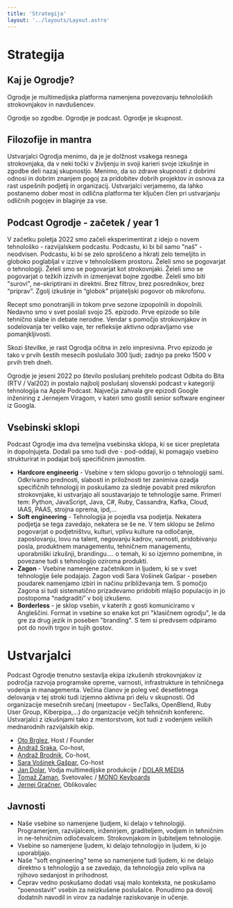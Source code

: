 ```yaml
---
title: 'Strategija'
layout: '../layouts/Layout.astro'
---
```

# Strategija

## Kaj je Ogrodje?

Ogrodje je multimedijska platforma namenjena povezovanju tehnoloških strokovnjakov in navdušencev.

Ogrodje so zgodbe. Ogrodje je podcast. Ogrodje je skupnost.

## Filozofije in mantra

Ustvarjalci Ogrodja menimo, da je je dolžnost vsakega resnega strokovnjaka, da v neki točki v življenju in svoji
karieri svoje izkušnje in zgodbe deli nazaj skupnostjo. Menimo, da so zdrave skupnosti z
dobrimi odnosi in dobrim znanjem pogoj za pridobitev dobrih projektov in
osnova za rast uspešnih podjetij in organizacij. Ustvarjalci verjamemo, da lahko postanemo dober most in odlična
platforma ter ključen člen pri ustvarjanju odličnih pogojev in blaginje za vse.

## Podcast Ogrodje - začetek / year 1

V začetku poletja 2022 smo začeli eksperimentirat z idejo o novem tehnološko - razvijalskem podcastu. Podcastu, ki bi bil samo "naš" - neodvisen.
Podcastu, ki bi se zelo sproščeno a hkrati zelo temeljito in globoko poglabljal v izzive v tehnološkem prostoru. Želeli smo se pogovarjat o tehnologiji.
Želeli smo se pogovarjat kot strokovnjaki. Želeli smo se pogovarjat o težkih izzivih in izmenjevat bojne zgodbe. Želeli smo biti "surovi", ne-skriptirani in direktni.
Brez filtrov, brez posrednikov, brez “priprav”. Zgolj izkušnje in “globok” prijateljski pogovor ob mikrofonu.

Recept smo ponotranjili in tokom prve sezone izpopolnili in dopolnili. Nedavno smo v svet poslali svojo 25. epizodo.
Prve epizode so bile tehnično slabe in debate nerodne. Vendar s pomočjo strokovnjakov in sodelovanja ter veliko vaje, ter refleksije aktivno odpravljamo vse pomanjkljivosti.

Skozi številke, je rast Ogrodja očitna in zelo impresivna. Prvo epizodo je tako v prvih šestih mesecih poslušalo 300 ljudi; zadnjo pa preko 1500 v prvih treh dneh.

Ogrodje je jeseni 2022 po število poslušanj prehitelo podcast Odbita do Bita (RTV / Val202) in postalo najbolj poslušanj slovenski podcast v
kategoriji tehnologija na Apple Podcast. Največja zahvala gre epizodi Google inženiring z Jernejem Viragom, v kateri smo gostili senior software engineer iz Googla.

## Vsebinski sklopi

Podcast Ogrodje ima dva temeljna vsebinska sklopa, ki se sicer prepletata in dopolnjujeta. Dodali pa smo tudi dve - pod-oddaji, ki pomagajo vsebino strukturirat in podajat bolj specifičnim javnostim.

* **Hardcore engineerig** - Vsebine v tem sklopu govorijo o tehnologiji sami. Odkrivamo prednosti, slabosti in priložnosti ter zanimiva ozadja specifičnih tehnologij in poskušamo za slednje povabit pred mikrofon strokovnjake, ki ustvarjajo ali soustavarjajo te tehnologije same. Primeri tem: Python, JavaScript, Java, C#, Ruby, Cassandra, Kafka, Cloud, IAAS, PAAS, strojna oprema, ipd,...
* **Soft engineering** - Tehnologija je pojedla vsa podjetja. Nekatera podjetja se tega zavedajo, nekatera se še ne. V tem sklopu se želimo pogovarjat o podjetništvu, kulturi, vplivu kulture na odločanje, zaposlovanju, lovu na talent, negovanju kadrov, varnosti, pridobivanju posla, produktnem managementu, tehničnem managementu, uporabniški izkušnji, brandingu.... o temah, ki so izjemno pomembne, in povezane tudi s tehnologijo oziroma produkti.
* **Zagon** - Vsebine namenjene začetnikom in ljudem, ki se v svet tehnologije šele podajajo. Zagon vodi Sara Vošinek Gašpar - poseben poudarek namenjamo izbiri in načinu približevanja tem.
S pomočjo Zagona si tudi sistematično prizadevamo pridobiti mlajšo populacijo in jo postopoma “nadgraditi” v bolj izkušeno.
* **Borderless** - je sklop vsebin, v katerih z gosti komuniciramo v Angleščini. Format in vsebine so enake kot pri "klasičnem ogrodju", le da gre za drug jezik in poseben "branding".
S tem si predvsem odpiramo pot do novih trgov in tujih gostov.

# Ustvarjalci

Podcast Ogrodje trenutno sestavlja ekipa izkušenih strokovnjakov iz področja razvoja programske opreme, varnosti, infrastrukture in tehničnega vodenja in managementa. Večina članov je poleg več desetletnega delovanja v tej stroki tudi izjemno aktivna pri delu v skupnosti. Od organizacije mesečnih srečanj (meetupov - SecTalks, OpenBlend, Ruby User Group, Kiberpipa,...) do organizacije večjih tehničnih konferenc. Ustvarjalci z izkušnjami tako z mentorstvom, kot tudi z vodenjem velikih mednarodnih razvijalskih ekip.

* [Oto Brglez](https://www.linkedin.com/in/otobrglez/), Host / Founder
* [Andraž Sraka](https://www.linkedin.com/in/andrazsraka/), Co-host,
* [Andraž Brodnik](https://www.linkedin.com/in/brodul/), Co-host,
* [Sara Vošinek Gašpar](https://www.linkedin.com/in/saramugen/), Co-host
* [Jan Dolar](https://www.linkedin.com/in/jan-dolar-436486120/), Vodja multimedijske produkcije / [DOLAR MEDIA](http://www.dolarmedia.si/)
* [Tomaž Zaman](https://www.linkedin.com/in/tomaz-zaman-93899010/), Svetovalec / [MONO Keyboards](https://www.mono-keyboards.com/)
* [Jernej Gračner](https://www.linkedin.com/in/jernejg), Oblikovalec

## Javnosti

* Naše vsebine so namenjene ljudjem, ki delajo v tehnologiji. Programerjem, razvijalcem, inženirjem, graditeljem, vodjem in tehničnim in ne-tehničnim odločevalcem.
Strokovnjakom in ljubiteljem tehnologije.
* Vsebine so namenjene ljudem, ki delajo tehnologijo in ljudem, ki jo uporabljajo.
* Naše "soft engineering" teme so namenjene tudi ljudem, ki ne delajo direktno s tehnologijo a se zavedajo, da tehnologija zelo vpliva na njihovo sedanjost in prihodnost.
* Čeprav vedno poskušamo dodati vsaj malo konteksta, ne poskušamo “poenostavit” vsebin za neizkušene poslušalce. Ponudimo pa dovolj dodatnih navodil in virov za nadalnje raziskovanje in učenje.
